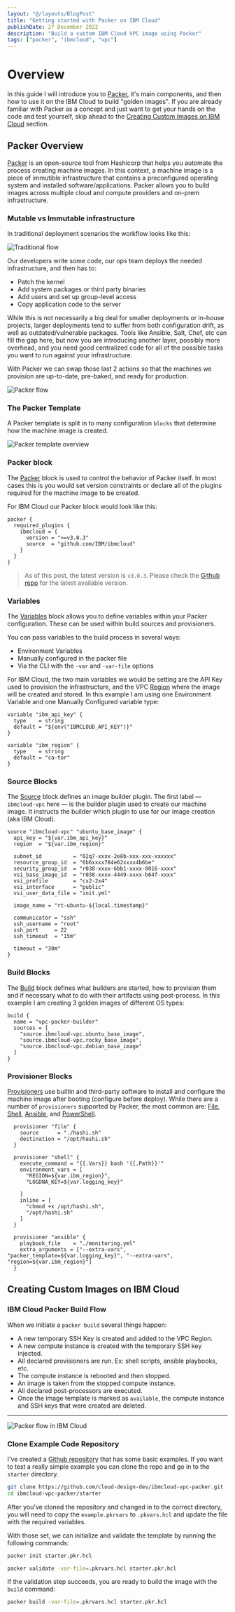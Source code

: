 ```yaml
---
layout: "@/layouts/BlogPost"
title: "Getting started with Packer on IBM Cloud"
publishDate: 27 December 2022
description: "Build a custom IBM Cloud VPC image using Packer"
tags: ["packer", "ibmcloud", "vpc"]
---
```



# Overview 

In this guide I will introduce you to [Packer](https://www.packer.io), it's main components, and then how to use it on the IBM Cloud to build "golden images". If you are already familiar with Packer as a concept and just want to get your hands on the code and test yourself, skip ahead to the [Creating Custom Images on IBM Cloud](#creating-custom-images-on-ibm-cloud) section.

## Packer Overview

[Packer](https://www.packer.io) is an open-source tool from Hashicorp that helps you automate the process creating machine images. In this context, a machine image is a piece of immutible infrastructure that contains a preconfigured operating system and installed software/applications. Packer allows you to build images across multiple cloud and compute providers and on-prem infrastructure.

### Mutable vs Immutable infrastructure

In traditional deployment scenarios the workflow looks like this:

![Traditional flow](https://dsc.cloud/quickshare/traditional-flow.png)

Our developers write some code, our ops team deploys the needed infrastructure, and then has to:

- Patch the kernel
- Add system packages or third party binaries
- Add users and set up group-level access
- Copy application code to the server

While this is not necessarily a big deal for smaller deployments or in-house projects, larger deployments tend to suffer from both configuration drift, as well as outdated/vulnerable packages. Tools like Ansible, Salt, Chef, etc can fill the gap here, but now you are introducing another layer, possibly more overhead, and you need good centralized code for all of the possible tasks you want to run against your infrastructure.

With Packer we can swap those last 2 actions so that the machines we provision are up-to-date, pre-baked, and ready for production.  

![Packer flow](https://dsc.cloud/quickshare/packer-flow.png)

### The Packer Template

A Packer template is split in to many configuration `blocks` that determine how the machine image is created.

![Packer template overview](https://dsc.cloud/quickshare/packer-config.png)

### Packer block

The [Packer](https://www.packer.io/docs/templates/hcl_templates/blocks/packer) block is used to control the behavior of Packer itself. In most cases this is you would set version constraints or declare all of the plugins required for the machine image to be created. 

For IBM Cloud our Packer block would look like this:

```hcl
packer {
  required_plugins {
    ibmcloud = {
      version = ">=v3.0.3"
      source  = "github.com/IBM/ibmcloud"
    }
  }
}
```

> As of this post, the latest version is `v3.0.3`. Please check the [Github repo](https://github.com/IBM/packer-plugin-ibmcloud) for the latest available version.

### Variables

The [Variables](https://www.packer.io/docs/templates/hcl_templates/blocks/variable) block allows you to define variables within your Packer configuration. These can be used within build sources and provisioners.

You can pass variables to the build process in several ways:

- Environment Variables
- Manually configured in the packer file
- Via the CLI with the `-var` and `-var-file` options

For IBM Cloud, the two main variables we would be setting are the API Key used to provision the infrastructure, and the VPC [Region]() where the image will be created and stored. In this example I am using one Environment Variable and one Manually Configured variable type:

```hcl
variable "ibm_api_key" {
  type    = string
  default = "${env("IBMCLOUD_API_KEY")}"
}

variable "ibm_region" {
  type    = string
  default = "ca-tor"
}
```

### Source Blocks

The [Source](https://www.packer.io/docs/templates/hcl_templates/blocks/source) block defines an image builder plugin. The first label — `ibmcloud-vpc` here — is the builder plugin used to create our machine image. It instructs the builder which plugin to use for our image creation (aka IBM Cloud).

```hcl
source "ibmcloud-vpc" "ubuntu_base_image" {
  api_key = "${var.ibm_api_key}"
  region  = "${var.ibm_region}"

  subnet_id          = "02q7-xxxx-2e8b-xxx-xxx-xxxxxx"
  resource_group_id  = "6b6xxxx784e62xxxx4b6be"
  security_group_id  = "r038-xxxx-6bb1-xxxx-8016-xxxx"
  vsi_base_image_id  = "r038-xxxx-4449-xxxx-b64f-xxxx"
  vsi_profile        = "cx2-2x4"
  vsi_interface      = "public"
  vsi_user_data_file = "init.yml"

  image_name = "rt-ubuntu-${local.timestamp}"

  communicator = "ssh"
  ssh_username = "root"
  ssh_port     = 22
  ssh_timeout  = "15m"

  timeout = "30m"
}
```

### Build Blocks

The [Build](https://www.packer.io/docs/templates/hcl_templates/blocks/build) block defines what builders are started, how to provision them and if necessary what to do with their artifacts using post-process. In this example I am creating 3 golden images of different OS types:

```hcl
build {
  name = "vpc-packer-builder"
  sources = [
    "source.ibmcloud-vpc.ubuntu_base_image",
    "source.ibmcloud-vpc.rocky_base_image",
    "source.ibmcloud-vpc.debian_base_image"
  ]
}
```

### Provisioner Blocks

[Provisioners](https://www.packer.io/docs/templates/hcl_templates/blocks/build/provisioner) use builtin and third-party software to install and configure the machine image after booting (configure before deploy). While there are a number of `provisioners` supported by Packer, the most common are: [File](https://www.packer.io/docs/provisioners/file), [Shell](https://www.packer.io/docs/provisioners/shell), [Ansible](https://www.packer.io/plugins/provisioners/ansible/ansible), and [PowerShell](https://www.packer.io/docs/provisioners/powershell).

```hcl
  provisioner "file" {
    source      = "./hashi.sh"
    destination = "/opt/hashi.sh"
  }

  provisioner "shell" {
    execute_command = "{{.Vars}} bash '{{.Path}}'"
    environment_vars = [
      "REGION=${var.ibm_region}",
      "LOGDNA_KEY=${var.logging_key}"

    ]
    inline = [
      "chmod +x /opt/hashi.sh",
      "/opt/hashi.sh"
    ]
  }

  provisioner "ansible" {
    playbook_file    = "./monitoring.yml"
    extra_arguments = ["--extra-vars", "packer_template=${var.logging_key}", "--extra-vars", "region=${var.ibm_region}"]
  }
```
## Creating Custom Images on IBM Cloud

### IBM Cloud Packer Build Flow

When we initiate a `packer build` several things happen:

- A new temporary SSH Key is created and added to the VPC Region.
- A new compute instance is created with the temporary SSH key injected.
- All declared provisioners are run. Ex: shell scripts, ansible playbooks, etc.
- The compute instance is rebooted and then stopped.
- An image is taken from the stopped compute instance.
- All declared post-processors are executed.
- Once the image template is marked as `available`, the compute instance and SSH keys that were created are deleted.

---

![Packer flow in IBM Cloud](https://dsc.cloud/quickshare/ibm-packer-flow.png)

### Clone Example Code Repository

I've created a [Github repository](https://github.com/cloud-design-dev/ibmcloud-vpc-packer) that has some basic examples. If you want to test a really simple example you can clone the repo and go in to the `starter` directory.

```sh
git clone https://github.com/cloud-design-dev/ibmcloud-vpc-packer.git
cd ibmcloud-vpc-packer/starter
```

After you've cloned the repository and changed in to the correct directory, you will need to copy the `example.pkrvars` to `.pkvars.hcl` and update the file with the required variables.

With those set, we can initialize and validate the template by running the following commands:

```sh
packer init starter.pkr.hcl

packer validate -var-file=.pkrvars.hcl starter.pkr.hcl
```

If the validation step succeeds, you are ready to build the image with the `build` command:

```sh
packer build -var-file=.pkrvars.hcl starter.pkr.hcl
```
